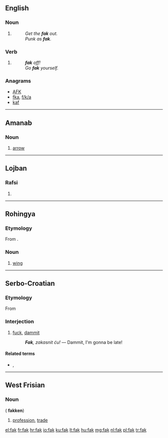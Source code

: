 ==English==

===Noun===
{{en-noun|-}}

# {{alternative form of|fuck|lang=en}}
#: ''Get the '''fak''' out.''
#: ''Punk as '''fak'''.''

===Verb===
{{head|en|verb}}

# {{alternative form of|fuck|lang=en}}
#: '''''fak''' off!'' 
#: ''Go '''fak''' yourself.''

===Anagrams===
* [[AFK#English|AFK]] 
* [[fka#English|fka]], [[f/k/a#English|f/k/a]]
* [[kaf#English|kaf]]

----

==Amanab==

===Noun===
{{head|amn|noun}}

# [[arrow]]

----

==Lojban==

===Rafsi===
{{jbo-rafsi}}

# {{rafsi of|facki}}

----

==Rohingya==

===Etymology===
From {{etyl|bn|rhg}}.

===Noun===
{{head|rhg|noun}}

# [[wing]]

----

==Serbo-Croatian==

===Etymology===
From {{etyl|en|sh}} {{term|fuck|lang=en}}

===Interjection===
{{sh-interjection|r|фак}}

# {{context|colloquial|lang=sh}} [[fuck]], [[dammit]]
#: '''''Fak''', zakasnit ću!'' — Dammit, I'm gonna be late!

====Related terms====
* {{l|sh|sranje}}, {{l|sh|šit}}

----

==West Frisian==

===Noun===
{{head|fy|noun|g=n}} ({{p}} '''fakken''')

# [[profession]], [[trade]]

[[el:fak]]
[[fr:fak]]
[[hr:fak]]
[[io:fak]]
[[ku:fak]]
[[lt:fak]]
[[hu:fak]]
[[mg:fak]]
[[nl:fak]]
[[pl:fak]]
[[tr:fak]]
